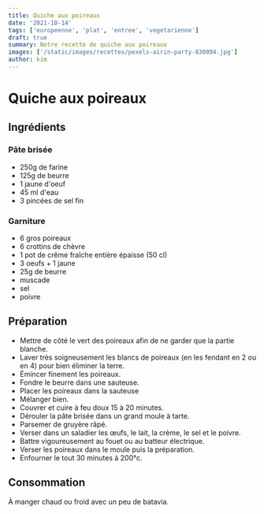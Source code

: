 ```yaml
---
title: Quiche aux poireaux
date: '2021-10-14'
tags: ['europeenne', 'plat', 'entree', 'vegetarienne']
draft: true
summary: Notre recette de quiche aux poireaux
images: ['/static/images/recettes/pexels-airin-party-830894.jpg']
author: kim
---
```


# Quiche aux poireaux

<Pexels
  src="/static/images/recettes/pexels-airin-party-830894.jpg"
  srcurl="https://www.pexels.com/photo/black-round-container-with-brown-food-near-carrot-103888/"
  author="Mali Maeder"
  authorurl="https://www.pexels.com/@airin-party-252379"
  alt="banana bread"
/>

## Ingrédients

### Pâte brisée

- 250g de farine
- 125g de beurre
- 1 jaune d'oeuf
- 45 ml d'eau
- 3 pincées de sel fin

### Garniture

- 6 gros poireaux
- 6 crottins de chèvre
- 1 pot de crême fraîche entière épaisse (50 cl)
- 3 oeufs + 1 jaune
- 25g de beurre
- muscade
- sel
- poivre

## Préparation

- Mettre de côté le vert des poireaux afin de ne garder que la partie blanche.
- Laver très soigneusement les blancs de poireaux (en les fendant en 2 ou en 4) pour bien éliminer la terre.
- Émincer finement les poireaux.
- Fondre le beurre dans une sauteuse.
- Placer les poireaux dans la sauteuse
- Mélanger bien.
- Couvrer et cuire à feu doux 15 à 20 minutes.
- Dérouler la pâte brisée dans un grand moule à tarte.
- Parsemer de gruyère râpé.
- Verser dans un saladier les œufs, le lait, la crème, le sel et le poivre.
- Battre vigoureusement au fouet ou au batteur électrique.
- Verser les poireaux dans le moule puis la préparation.
- Enfourner le tout 30 minutes à 200°c.

## Consommation

À manger chaud ou froid avec un peu de batavia.
